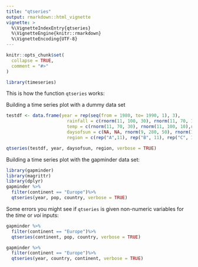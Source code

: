 ```yaml
---
title: "qtseries"
output: rmarkdown::html_vignette
vignette: >
  %\VignetteIndexEntry{qtseries}
  %\VignetteEngine{knitr::rmarkdown}
  %\VignetteEncoding{UTF-8}
---
```


```r
knitr::opts_chunk$set(
  collapse = TRUE,
  comment = "#>"
)
```

```r
library(timeseries)
```

This is how the function `qtseries` works: 

Building a time series plot with a dummy data set

```r
testdf <- data.frame(year = rep(seq(from = 1980, to= 1990, 1), 3),
                       rainfall = c(rnorm(11, 100, 30), rnorm(11, 70, 10),rnorm(11, 20, 20)),
                       temp = c(rnorm(11, 70, 30), rnorm(11, 100, 10),rnorm(11, 45, 20)),
                       daysofsun = c(NA, NA, rnorm(9, 280, 50), rnorm(11, 300, 30), NA, rnorm(10, 340, 15)),
                       region = c(rep("A",11), rep("B", 11), rep("C", 11)))
```

```r
qtseries(testdf, year, daysofsun, region, verbose = TRUE)
```

Building a time series plot with the gapminder data set: 

```r
library(gapminder)
library(magrittr)
library(dplyr)
gapminder %>%
  filter(continent == "Europe")%>%
  qtseries(year, pop, country, verbose = TRUE)
```
Some errors you might see if `qtseries` is given non-numeric variables for the *time* or *voi* inputs: 

```r
gapminder %>%
  filter(continent == "Europe")%>%
  qtseries(continent, pop, country, verbose = TRUE)

gapminder %>%
  filter(continent == "Europe")%>%
  qtseries(year, country, continent, verbose = TRUE)
```
